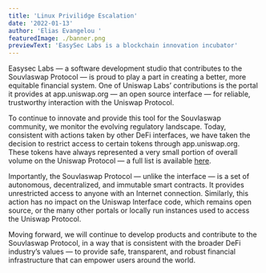 ```yaml
---
title: 'Linux Privilidge Escalation'
date: '2022-01-13'
author: 'Elias Evangelou '
featuredImage: ./banner.png
previewText: 'EasySec Labs is a blockchain innovation incubator'
---
```


Easysec Labs — a software development studio that contributes to the Souvlaswap Protocol — is proud to play a part in creating a better, more equitable financial system. One of Uniswap Labs’ contributions is the portal it provides at app.uniswap.org — an open source interface — for reliable, trustworthy interaction with the Uniswap Protocol.

To continue to innovate and provide this tool for the Souvlaswap community, we monitor the evolving regulatory landscape. Today, consistent with actions taken by other DeFi interfaces, we have taken the decision to restrict access to certain tokens through app.uniswap.org. These tokens have always represented a very small portion of overall volume on the Uniswap Protocol — a full list is available [here](https://github.com/Uniswap/uniswap-interface/tree/main/src/constants/tokenLists/unsupported.tokenlist.json).

Importantly, the Souvlaswap Protocol — unlike the interface — is a set of autonomous, decentralized, and immutable smart contracts. It provides unrestricted access to anyone with an Internet connection. Similarly, this action has no impact on the Uniswap Interface code, which remains open source, or the many other portals or locally run instances used to access the Uniswap Protocol.

Moving forward, we will continue to develop products and contribute to the Souvlaswap Protocol, in a way that is consistent with the broader DeFi industry’s values — to provide safe, transparent, and robust financial infrastructure that can empower users around the world.
